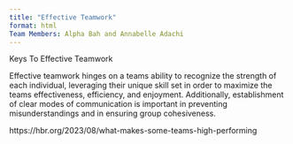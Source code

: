 ```yaml
---
title: "Effective Teamwork"
format: html
Team Members: Alpha Bah and Annabelle Adachi
---
```


Keys To Effective Teamwork

Effective teamwork hinges on a teams ability to recognize the strength of each individual, leveraging their unique skill set in order to maximize the teams effectiveness, efficiency, and enjoyment. Additionally, establishment of clear modes of communication is important in preventing misunderstandings and in ensuring group cohesiveness.

https://hbr.org/2023/08/what-makes-some-teams-high-performing
